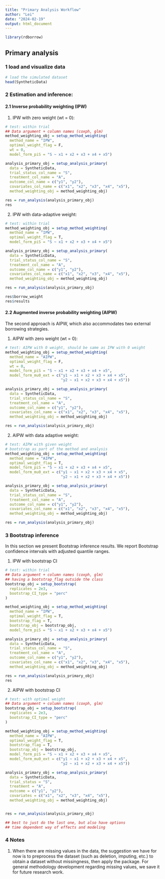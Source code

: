 ```yaml
---
title: "Primary Analysis Workflow"
author: "Lei"
date: "2024-02-19"
output: html_document
---
```


```r
library(rdborrow)
```



## Primary analysis
### 1 load and visualize data
```r
# load the simulated dataset
head(SyntheticData)
```


### 2 Estimation and inference:

#### 2.1 Inverse probability weighting (IPW)
1) IPW with zero weight (wt = 0):

```r
# test: within trial
## Data argument + column names (coxph, glm)
method_weighting_obj = setup_method_weighting(
  method_name = "IPW",
  optimal_weight_flag = F, 
  wt = 0,
  model_form_piS = "S ~ x1 + x2 + x3 + x4 + x5")

analysis_primary_obj = setup_analysis_primary(
  data = SyntheticData,
  trial_status_col_name = "S", 
  treatment_col_name = "A", 
  outcome_col_name = c("y1", "y2"), 
  covariates_col_name = c("x1", "x2", "x3", "x4", "x5"), 
  method_weighting_obj = method_weighting_obj)

res = run_analysis(analysis_primary_obj)
res
```

2) IPW with data-adaptive weight:
```r
# test: within trial
method_weighting_obj = setup_method_weighting(
  method_name = "IPW",
  optimal_weight_flag = T,
  model_form_piS = "S ~ x1 + x2 + x3 + x4 + x5")

analysis_primary_obj = setup_analysis_primary(
  data = SyntheticData,
  trial_status_col_name = "S", 
  treatment_col_name = "A", 
  outcome_col_name = c("y1", "y2"), 
  covariates_col_name = c("x1", "x2", "x3", "x4", "x5"), 
  method_weighting_obj = method_weighting_obj)

res = run_analysis(analysis_primary_obj)

res$borrow_weight
res$results
```

#### 2.2 Augmented inverse probability weighting (AIPW)

The second approach is AIPW, which also accommodates two external borrowing strategies.

1) AIPW with zero weight (wt = 0):
```r
# test: AIPW with 0 weight, should be same as IPW with 0 weight
method_weighting_obj = setup_method_weighting(
  method_name = "AIPW",
  optimal_weight_flag = F, 
  wt = 0,
  model_form_piS = "S ~ x1 + x2 + x3 + x4 + x5",
  model_form_mu0_ext = c("y1 ~ x1 + x2 + x3 + x4 + x5",
                         "y2 ~ x1 + x2 + x3 + x4 + x5"))

analysis_primary_obj = setup_analysis_primary(
  data = SyntheticData,
  trial_status_col_name = "S", 
  treatment_col_name = "A", 
  outcome_col_name = c("y1", "y2"), 
  covariates_col_name = c("x1", "x2", "x3", "x4", "x5"), 
  method_weighting_obj = method_weighting_obj)

res = run_analysis(analysis_primary_obj)
```



2) AIPW with data adaptive weight:
```r
# test: AIPW with given weight
# bootstrap as part of the method and analysis
method_weighting_obj = setup_method_weighting(
  method_name = "AIPW",
  optimal_weight_flag = T,
  model_form_piS = "S ~ x1 + x2 + x3 + x4 + x5",
  model_form_mu0_ext = c("y1 ~ x1 + x2 + x3 + x4 + x5",
                         "y2 ~ x1 + x2 + x3 + x4 + x5"))

analysis_primary_obj = setup_analysis_primary(
  data = SyntheticData,
  trial_status_col_name = "S", 
  treatment_col_name = "A", 
  outcome_col_name = c("y1", "y2"), 
  covariates_col_name = c("x1", "x2", "x3", "x4", "x5"), 
  method_weighting_obj = method_weighting_obj)

res = run_analysis(analysis_primary_obj)
```



### 3 Bootstrap inference

In this section we present Bootstrap inference results. We report Bootstrap confidence intervals with adjusted quantile ranges. 

1) IPW with bootstrap CI
```r
# test: within trial
## Data argument + column names (coxph, glm)
## having a bootstrap_flag outside the class
bootstrap_obj = setup_bootstrap(
  replicates = 2e3,
  bootstrap_CI_type = "perc"
)

method_weighting_obj = setup_method_weighting(
  method_name = "IPW",
  optimal_weight_flag = T, 
  bootstrap_flag = T,
  bootstrap_obj = bootstrap_obj,
  model_form_piS = "S ~ x1 + x2 + x3 + x4 + x5")

analysis_primary_obj = setup_analysis_primary(
  data = SyntheticData,
  trial_status_col_name = "S", 
  treatment_col_name = "A", 
  outcome_col_name = c("y1", "y2"), 
  covariates_col_name = c("x1", "x2", "x3", "x4", "x5"), 
  method_weighting_obj = method_weighting_obj)

res = run_analysis(analysis_primary_obj)
res

```

2) AIPW with bootstrap CI

```r
# test: with optimal weight
## Data argument + column names (coxph, glm)
bootstrap_obj = setup_bootstrap(
  replicates = 2e3,
  bootstrap_CI_type = "perc"
)

method_weighting_obj = setup_method_weighting(
  method_name = "AIPW",
  optimal_weight_flag = T, 
  bootstrap_flag = T,
  bootstrap_obj = bootstrap_obj,
  model_form_piS = "S ~ x1 + x2 + x3 + x4 + x5",
  model_form_mu0_ext = c("y1 ~ x1 + x2 + x3 + x4 + x5",
                         "y2 ~ x1 + x2 + x3 + x4 + x5"))

analysis_primary_obj = setup_analysis_primary(
  data = SyntheticData,
  trial_status = "S", 
  treatment = "A", 
  outcome = c("y1", "y2"), 
  covariates = c("x1", "x2", "x3", "x4", "x5"), 
  method_weighting_obj = method_weighting_obj)


res = run_analysis(analysis_primary_obj)

## best to just do the last one, but also have options
## time dependent way of effects and modeling 
```

### 4 Notes

1. When there are missing values in the data, the suggestion we have for now is to preprocess the dataset (such as deletion, imputing, etc.) to obtain a dataset without missingness, then apply the package. For general methodology development regarding missing values, we save it for future research work.  
